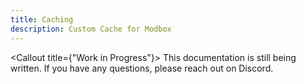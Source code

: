 ```yaml
---
title: Caching
description: Custom Cache for Modbox
---
```


<Callout title={"Work in Progress"}>
  This documentation is still being written. If you have any questions, please
  reach out on Discord.
</Callout>
